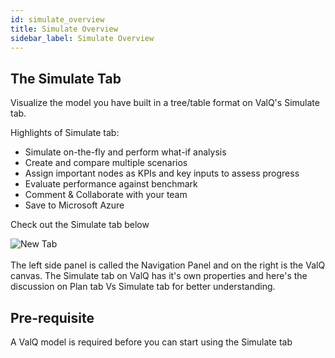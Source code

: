 ```yaml
---
id: simulate_overview
title: Simulate Overview
sidebar_label: Simulate Overview
---
```


## The Simulate Tab

Visualize the model you have built in a tree/table format on ValQ's Simulate tab.

Highlights of Simulate tab:
 - Simulate on-the-fly and perform what-if analysis
 - Create and compare multiple scenarios
 - Assign important nodes as KPIs and key inputs to assess progress
 - Evaluate performance against benchmark 
 - Comment & Collaborate with your team
 - Save to Microsoft Azure  

Check out the Simulate tab below 

<div style={{textAlign: 'center'}}>
  <Zoom>
<img alt="New Tab" src={useBaseUrl('/doc-images/simulate_tab/sim_overview.png')} />
  </Zoom>
</div> <br />

<div style={{textAlign: 'justify'}}>
The left side panel is called the Navigation Panel and on the right is the ValQ canvas.
The Simulate tab on ValQ has it's own properties and here's the discussion on <Link to={useBaseUrl('docs/planning/plan_overview#whats-the-difference-between-the-plan--simulate-tabs')}> Plan tab Vs Simulate tab </Link>
for better understanding.
</div>

## Pre-requisite

A ValQ model is required before you can start using the Simulate tab




